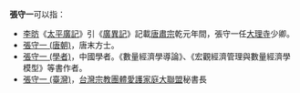 '''張守一'''可以指：

* [[李昉|李昉]]《[[太平廣記|太平廣記]]》引《[[廣異記|廣異記]]》記載[[唐肅宗|唐肅宗]]乾元年間，張守一任[[大理寺|大理寺]]少卿。
* [[張守一_(唐朝)|張守一 (唐朝)]]，唐末方士。
* [[張守一_(學者)|張守一 (學者)]]，中國學者。《數量經濟學導論》、《宏觀經濟管理與數量經濟學模型》等書作者。
* [[張守一_(臺灣)|張守一 (臺灣)]]，[[台灣宗教團體愛護家庭大聯盟|台灣宗教團體愛護家庭大聯盟]]秘書長

{{disambig|Cat=三字張姓人名消歧義}}